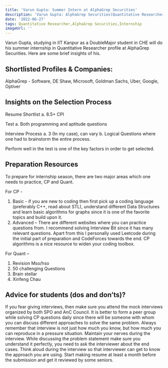 ```yaml
---
title: 'Varun Gupta: Summer Intern at AlphaGrep Securities'
description: 'Varun Gupta: AlphaGrep Securities(Quantitative Researcher)'
date: '2022-06-27'
tags: Quantitative Researcher,AlphaGrep Securities,Internship
imageUrl: ''
---
```


Varun Gupta, studying in IIT Kanpur as a DoubleMajor student in CHE will do
his summer internship in Quantitative Researcher profile at AlphaGrep Securities. Here are some brief
insights of his.

## Shortlisted Profiles & Companies:
AlphaGrep - Software, DE Shaw, Microsoft, Goldman Sachs, Uber, Google, Optiver

## Insights on the Selection Process
Resume Shortlist
a. 8.5+ CPI

Test
a. Both programming and aptitude questions

Interview Process
a. 3 (In my case), can vary
b. Logical Questions where one had to brainstorm the
entire process.

Perform well in the test is one of the key factors in order to get
selected.

##  Preparation Resources
To prepare for internship season, there are two major areas which one needs to practice, CP and Quant.

For CP -
1. Basic - if you are new to coding then first pick up a coding language (preferably C++, read about STL), understand different Data Structures and learn basic algorithms for graphs since
it is one of the favorite topics and build upon it.
2. Advanced – There are different websites where you can practice questions from. I recommend solving Interview Bit since it has many relevant questions. Apart from this I personally used Leetcode during the initial part of preparation and CodeForces towards the end. CP algorithms is a nice resource to widen your coding toolbox.

For Quant –
1. Revision Mso/hso
2. 50 challenging Questions
3. Brain stellar
4. Xinfeng Chau

## Advice for students (dos and don’ts)? 
If you fear giving interviews, then make sure you attend the mock interviews organized by both SPO and AnC Council. It is better to form a peer group while solving CP questions daily since there will be someone with whom you can discuss different approaches to solve the same problem. Always remember that interview is not just how much you know, but how much you can reproduce in a pressure situation. Maintain your nerves during the interview. While discussing the problem statement make sure you understand it perfectly, you need to ask the interviewer about the end cases. Think aloud during the interview so that interviewer can get to know the approach you are using. Start making resume at least a month before the submission and get it reviewed by some seniors.

